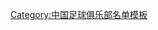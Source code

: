 {{Football squad with groups
|name=2012年中甲分类名单毅腾
|bgcolor=#0050D0
|bordercolor=#F8F8F8
|textcolor=#F8F8F8
|title=[[哈尔滨毅腾足球俱乐部|<span style="color:#F8F8F8">哈尔滨毅腾</span>]] — [[2012年中国足球甲级联赛|<span style="color:#F8F8F8">2012年</span>]][[中国足球甲级联赛|<span style="color:#F8F8F8">中甲联赛第 4 名</span>]]
|group1=全年参赛球员
|list1=<div>
{{Football squad2 player|no=1|name=[[臧永亮]]}}
{{Football squad2 player|no=2|name=[[耿志庆]]}}
{{Football squad2 player|no=3|name=[[牛喜龙]]}}
{{Football squad2 player|no=4|name=[[邢序飞]]}}
{{Football squad2 player|no=5|name=[[刘小龙 (足球运动员)|刘小龙]]}}
{{Football squad2 player|no=6|name=[[韩旭 (1988年)|韩旭]]}}
{{Football squad2 player|no=7|name=[[李家赫]]}}
{{Football squad2 player|no=8|name={{flagicon|AUS}} [[亚当·休斯]]}}
{{Football squad2 player|no=9|name=[[李鑫]]}}
{{Football squad2 player|no=10|name={{flagicon|COL}} [[里卡多·斯蒂尔|里卡多]]}}
{{Football squad2 player|no=11|name=[[邓黎]]}}
{{Football squad2 player|no=12|name=[[吕永帝]]}}
{{Football squad2 player|no=14|name=[[邵帅]]}}
{{Football squad2 player|no=16|name=[[王大龙]]}}
{{Football squad2 player|no=17|name=[[许东]]}}
{{Football squad2 player|no=18|name=[[李晓挺]]}}
{{Football squad2 player|no=19|name=[[张硕科]]}}
{{Football squad2 player|no=21|name=[[卜鑫]]}}
{{Football squad2 player|no=22|name=[[陈永鑫]]}}
{{Football squad2 player|no=23|name=[[尹良毅]]}}
{{Football squad2 player|no=25|name=[[李旭东]]}}
{{Football squad2 player|no=27|name=[[韩德明]]}}
{{Football squad2 player|no=28|name=[[赵伟 (足球运动员)|赵伟]]}}
{{Football squad2 player|no=29|name=[[韩方腾]]}}
{{Football squad2 player|no=30|name=[[杨欣鑫]]}}
{{Football squad2 player|no=31|name={{flagicon|BRA}} [[罗德里戈·派尚·梅斯基塔|罗德瑞格]]}}
</div>
|group2=夏季转入球员
|list2=<div>
{{Football squad2 player|no=35|name={{flagicon|AUS}} [[:en:Million Butshiire|巴特谢尔]]}}
</div>
|group3=夏季转出球员
|list3=<div>
{{Football squad2 player|no=32|name={{flagicon|UKR}} [[奥莱克桑德]]}}
{{Football squad2 player|no=33|name=[[石俊]]}}
</div>
|group4=主教练
|list4=[[段鑫]]
}}
<noinclude>
{{DEFAULTSORT:YiTeng F.C. Squad 2012}}
[[Category:中国足球俱乐部名单模板]]
</noinclude>